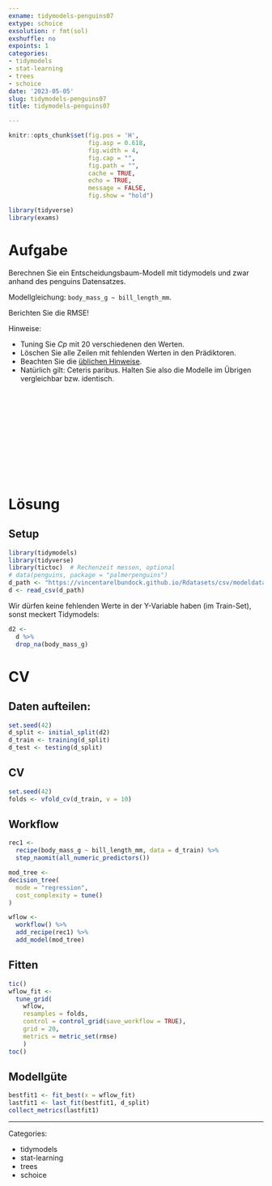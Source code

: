 ```yaml
---
exname: tidymodels-penguins07
extype: schoice
exsolution: r fmt(sol)
exshuffle: no
expoints: 1
categories:
- tidymodels
- stat-learning
- trees
- schoice
date: '2023-05-05'
slug: tidymodels-penguins07
title: tidymodels-penguins07

---
```







```r
knitr::opts_chunk$set(fig.pos = 'H',
                      fig.asp = 0.618,
                      fig.width = 4,
                      fig.cap = "", 
                      fig.path = "",
                      cache = TRUE,
                      echo = TRUE,
                      message = FALSE,
                      fig.show = "hold")

library(tidyverse)
library(exams)
```






# Aufgabe

Berechnen Sie ein Entscheidungsbaum-Modell mit tidymodels und zwar anhand des penguins Datensatzes.

Modellgleichung: `body_mass_g ~ bill_length_mm`.

Berichten Sie die RMSE!



Hinweise:

- Tuning Sie $Cp$ mit 20 verschiedenen den Werten.
- Löschen Sie alle Zeilen mit fehlenden Werten in den Prädiktoren.
- Beachten Sie die [üblichen Hinweise](https://datenwerk.netlify.app/hinweise).
- Natürlich gilt: Ceteris paribus. Halten Sie also die Modelle im Übrigen vergleichbar bzw. identisch.






</br>
</br>
</br>
</br>
</br>
</br>
</br>
</br>
</br>
</br>

# Lösung

## Setup

```r
library(tidymodels)
library(tidyverse)
library(tictoc)  # Rechenzeit messen, optional
# data(penguins, package = "palmerpenguins")
d_path <- "https://vincentarelbundock.github.io/Rdatasets/csv/modeldata/penguins.csv"
d <- read_csv(d_path)
```


Wir dürfen keine fehlenden Werte in der Y-Variable haben (im Train-Set),
sonst meckert Tidymodels:


```r
d2 <- 
  d %>% 
  drop_na(body_mass_g)
```

# CV

## Daten aufteilen:

```r
set.seed(42)
d_split <- initial_split(d2)
d_train <- training(d_split)
d_test <- testing(d_split)
```



## CV

```r
set.seed(42)
folds <- vfold_cv(d_train, v = 10)
```




## Workflow



```r
rec1 <-
  recipe(body_mass_g ~ bill_length_mm, data = d_train) %>% 
  step_naomit(all_numeric_predictors())

mod_tree <- 
decision_tree(
  mode = "regression",
  cost_complexity = tune()
)

wflow <-
  workflow() %>%
  add_recipe(rec1) %>%
  add_model(mod_tree)
```




## Fitten

```r
tic()
wflow_fit <-
  tune_grid(
    wflow,
    resamples = folds,
    control = control_grid(save_workflow = TRUE),
    grid = 20,
    metrics = metric_set(rmse)
    )
toc()
```




## Modellgüte


```r
bestfit1 <- fit_best(x = wflow_fit)
lastfit1 <- last_fit(bestfit1, d_split)
collect_metrics(lastfit1)
```





---

Categories: 

- tidymodels
- stat-learning
- trees
- schoice

